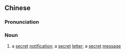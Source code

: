 {{also|密谕}}
==Chinese==
{{zh-forms|s=密谕}}

===Pronunciation===
{{zh-pron
|m=mìyù
|cat=n
}}

===Noun===
{{zh-noun}}

# {{lb|zh|literary}} a [[secret]] [[notification]]; a [[secret]] [[letter]]; a [[secret]] [[message]]